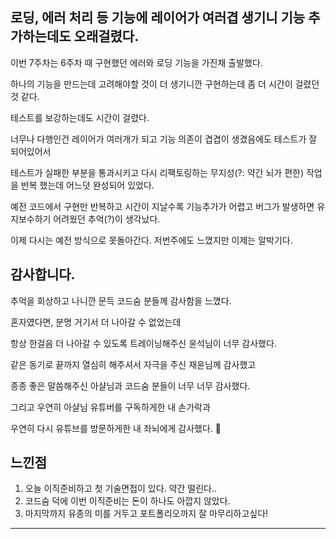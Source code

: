 
<HeadPost title='코드 숨 7주차' createdDate='2022-06-20' updatedDate='2022-06-20' estimatedTime={5} />

## 로딩, 에러 처리 등 기능에 레이어가 여러겹 생기니 기능 추가하는데도 오래걸렸다.

이번 7주차는 6주차 때 구현했던 에러와 로딩 기능을 가진채 출발했다.

하나의 기능을 만드는데 고려해야할 것이 더 생기니깐 구현하는데 좀 더 시간이 걸렸던 것 같다.

테스트를 보강하는데도 시간이 걸렸다.

너무나 다행인건 레이어가 여러개가 되고 기능 의존이 겹겹이 생겼음에도 테스트가 잘 되어있어서

테스트가 실패한 부분을 통과시키고 다시 리팩토링하는 무지성(?: 약간 뇌가 편한) 작업을 반복 했는데 어느덧 완성되어 있었다.

예전 코드에서 구현만 반복하고 시간이 지날수록 기능추가가 어렵고 버그가 발생하면 유지보수하기 어려웠던 추억(?)이 생각났다.

이제 다시는 예전 방식으로 못돌아간다. 저번주에도 느꼈지만 이제는 알박기다.

## 감사합니다.

추억을 회상하고 나니깐 문득 코드숨 분들께 감사함을 느꼈다.

혼자였다면, 분명 거기서 더 나아갈 수 없었는데

항상 한걸음 더 나아갈 수 있도록 트레이닝해주신 윤석님이 너무 감사했다.

같은 동기로 끝까지 열심히 해주셔서 자극을 주신 재윤님께 감사했고

종종 좋은 말씀해주신 아샬님과 코드숨 분들이 너무 너무 감사했다.

그리고 우연히 아샬님 유튜버를 구독하게한 내 손가락과 

우연히 다시 유튜브를 방문하게한 내 좌뇌에게 감사했다. 🤣

## 느낀점

1. 오늘 이직준비하고 첫 기술면접이 있다. 약간 떨린다..
2. 코드숨 덕에 이번 이직준비는 돈이 하나도 아깝지 않았다.
3. 마지막까지 유종의 미를 거두고 포트폴리오까지 잘 마무리하고싶다!

---